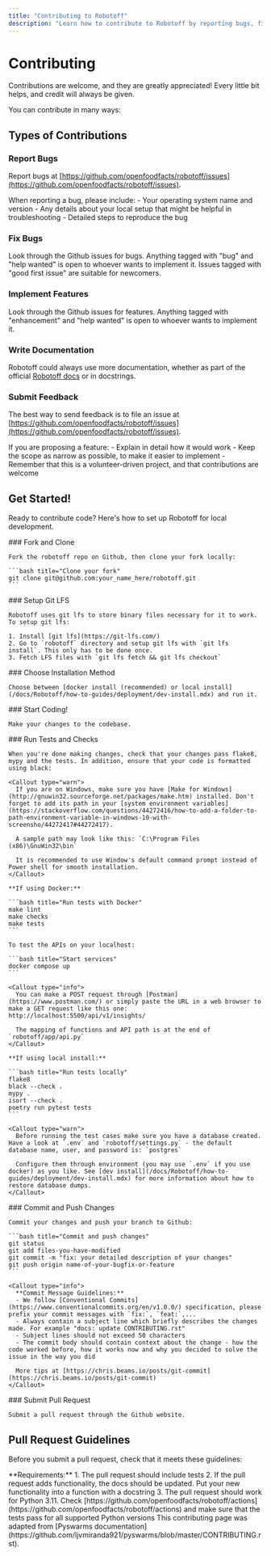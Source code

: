 ```yaml
---
title: "Contributing to Robotoff"
description: "Learn how to contribute to Robotoff by reporting bugs, fixing issues, implementing features, or writing documentation. This guide covers setting up your local development environment, running tests, committing changes, and submitting pull requests."
---
```



# Contributing

Contributions are welcome, and they are greatly appreciated! Every little bit helps, and credit will always be given.

You can contribute in many ways:

## Types of Contributions

<Cards>
  <Card title="Report Bugs" href="https://github.com/openfoodfacts/robotoff/issues" description="Help us improve by reporting issues you encounter" />
  <Card title="Fix Bugs" description="Look through GitHub issues tagged with 'bug' and 'help wanted'" />
  <Card title="Implement Features" description="Take on enhancement requests tagged with 'help wanted'" />
  <Card title="Write Documentation" description="Improve official docs or add docstrings to code" />
  <Card title="Submit Feedback" description="Propose new features or improvements" />
</Cards>

### Report Bugs

Report bugs at [https://github.com/openfoodfacts/robotoff/issues](https://github.com/openfoodfacts/robotoff/issues).

<Callout type="info">
  When reporting a bug, please include:
  - Your operating system name and version
  - Any details about your local setup that might be helpful in troubleshooting
  - Detailed steps to reproduce the bug
</Callout>

### Fix Bugs

Look through the Github issues for bugs. Anything tagged with "bug" and "help wanted" is open to whoever wants to implement it. Issues tagged with "good first issue" are suitable for newcomers.

### Implement Features

Look through the Github issues for features. Anything tagged with "enhancement" and "help wanted" is open to whoever wants to implement it.

### Write Documentation

Robotoff could always use more documentation, whether as part of the official [Robotoff docs](https://github.com/openfoodfacts/robotoff/tree/main/doc) or in docstrings.

### Submit Feedback

The best way to send feedback is to file an issue at [https://github.com/openfoodfacts/robotoff/issues](https://github.com/openfoodfacts/robotoff/issues).

<Callout type="info">
  If you are proposing a feature:
  - Explain in detail how it would work
  - Keep the scope as narrow as possible, to make it easier to implement
  - Remember that this is a volunteer-driven project, and that contributions are welcome
</Callout>

## Get Started!

Ready to contribute code? Here's how to set up Robotoff for local development.

<Steps>
  <Step>
    ### Fork and Clone
    
    Fork the robotoff repo on Github, then clone your fork locally:

    ```bash title="Clone your fork"
    git clone git@github.com:your_name_here/robotoff.git
    ```
  </Step>

  <Step>
    ### Setup Git LFS
    
    Robotoff uses git lfs to store binary files necessary for it to work. To setup git lfs:

    1. Install [git lfs](https://git-lfs.com/)
    2. Go to `robotoff` directory and setup git lfs with `git lfs install`. This only has to be done once.
    3. Fetch LFS files with `git lfs fetch && git lfs checkout`
  </Step>

  <Step>
    ### Choose Installation Method
    
    Choose between [docker install (recommended) or local install](/docs/Robotoff/how-to-guides/deployment/dev-install.mdx) and run it.
  </Step>

  <Step>
    ### Start Coding!
    
    Make your changes to the codebase.
  </Step>

  <Step>
    ### Run Tests and Checks
    
    When you're done making changes, check that your changes pass flake8, mypy and the tests. In addition, ensure that your code is formatted using black:

    <Callout type="warn">
      If you are on Windows, make sure you have [Make for Windows](http://gnuwin32.sourceforge.net/packages/make.htm) installed. Don't forget to add its path in your [system environment variables](https://stackoverflow.com/questions/44272416/how-to-add-a-folder-to-path-environment-variable-in-windows-10-with-screensho/44272417#44272417).
      
      A sample path may look like this: `C:\Program Files (x86)\GnuWin32\bin`
      
      It is recommended to use Window's default command prompt instead of Power shell for smooth installation.
    </Callout>

    **If using Docker:**

    ```bash title="Run tests with Docker"
    make lint
    make checks
    make tests
    ```
    
    To test the APIs on your localhost:

    ```bash title="Start services"
    docker compose up
    ```

    <Callout type="info">
      You can make a POST request through [Postman](https://www.postman.com/) or simply paste the URL in a web browser to make a GET request like this one: http://localhost:5500/api/v1/insights/
      
      The mapping of functions and API path is at the end of `robotoff/app/api.py`
    </Callout>

    **If using local install:**

    ```bash title="Run tests locally"
    flake8
    black --check .
    mypy .
    isort --check .
    poetry run pytest tests
    ```

    <Callout type="warn">
      Before running the test cases make sure you have a database created. Have a look at `.env` and `robotoff/settings.py` - the default database name, user, and password is: `postgres`
      
      Configure them through environment (you may use `.env` if you use docker) as you like. See [dev install](/docs/Robotoff/how-to-guides/deployment/dev-install.mdx) for more information about how to restore database dumps.
    </Callout>
  </Step>

  <Step>
    ### Commit and Push Changes
    
    Commit your changes and push your branch to Github:

    ```bash title="Commit and push changes"
    git status
    git add files-you-have-modified
    git commit -m "fix: your detailed description of your changes"
    git push origin name-of-your-bugfix-or-feature
    ```

    <Callout type="info">
      **Commit Message Guidelines:**
      - We follow [Conventional Commits](https://www.conventionalcommits.org/en/v1.0.0/) specification, please prefix your commit messages with `fix:`, `feat:`,...
      - Always contain a subject line which briefly describes the changes made. For example "docs: update CONTRIBUTING.rst"
      - Subject lines should not exceed 50 characters
      - The commit body should contain context about the change - how the code worked before, how it works now and why you decided to solve the issue in the way you did
      
      More tips at [https://chris.beams.io/posts/git-commit](https://chris.beams.io/posts/git-commit)
    </Callout>
  </Step>

  <Step>
    ### Submit Pull Request
    
    Submit a pull request through the Github website.
  </Step>
</Steps>

## Pull Request Guidelines

Before you submit a pull request, check that it meets these guidelines:

<Callout type="warn">
  **Requirements:**
  1. The pull request should include tests
  2. If the pull request adds functionality, the docs should be updated. Put your new functionality into a function with a docstring
  3. The pull request should work for Python 3.11. Check [https://github.com/openfoodfacts/robotoff/actions](https://github.com/openfoodfacts/robotoff/actions) and make sure that the tests pass for all supported Python versions
</Callout>

<Callout type="info">
  This contributing page was adapted from [Pyswarms documentation](https://github.com/ljvmiranda921/pyswarms/blob/master/CONTRIBUTING.rst).
</Callout>